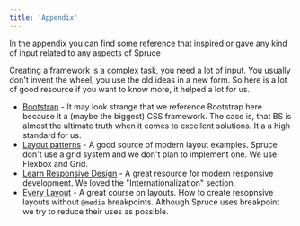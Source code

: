 ```yaml
---
title: 'Appendix'
---
```


<p class="lead">In the appendix you can find some reference that inspired or gave any kind of input related to any aspects of Spruce</p>

Creating a framework is a complex task, you need a lot of input. You usually don't invent the wheel, you use the old ideas in a new form. So here is a lot of good resource if you want to know more, it helped a lot for us.

- [Bootstrap](https://getbootstrap.com/) - It may look strange that we reference Bootstrap here because it a (maybe the biggest) CSS framework. The case is, that BS is almost the ultimate truth when it comes to excellent solutions. It a a high standard for us.
- [Layout patterns](https://web.dev/patterns/layout/) - A good source of modern layout examples. Spruce don't use a grid system and we don't plan to implement one. We use Flexbox and Grid.
- [Learn Responsive Design](https://web.dev/learn/design/) - A great resource for modern responsive development. We loved the "Internationalization" section.
- [Every Layout](https://every-layout.dev/) - A great course on layouts. How to create resopnsive layouts without ```@media``` breakpoints. Although Spruce uses breakpoint we try to reduce their uses as possible.
